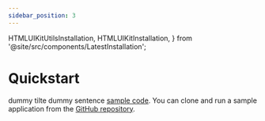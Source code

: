 ```yaml
---
sidebar_position: 3
---
```


  HTMLUIKitUtilsInstallation,
  HTMLUIKitInstallation,
} from '@site/src/components/LatestInstallation';

# Quickstart

dummy tilte
dummy sentence
[sample code](https://www.orangewood.co/). You can clone
and run a sample application from the
[GitHub repository](https://www.orangewood.co/).



<head>
  <title>Quickstartt</title>
</head>

